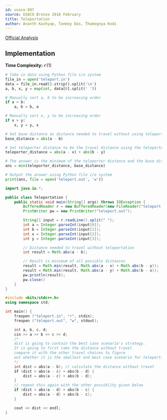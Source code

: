 ```yaml
---
id: usaco-807
source: USACO Bronze 2018 February
title: Teleportation
author: Ananth Kashyap, Tanmoy Das, Thamognya Kodi
---
```


[Official Analysis](http://www.usaco.org/current/data/sol_teleport_bronze_feb18.html)

## Implementation

**Time Complexity:** $\mathcal{O}(1)$

<LanguageSection>

<PySection>

```python
# Take in data using Python file i/o system
file_in = open('teleport.in')
data = file_in.read().strip().split('\n')
a, b, x, y = map(int, data[0].split(' '))

# Manually sort a, b to be increasing order
if a > b:
	a, b = b, a

# Manually sort x, y to be increasing order
if x > y:
	x, y = y, x

# Set base distance as distance needed to travel without using teleporter
base_distance = abs(a - b)

# Set teleporter distance to be the travel distance using the teleporter
teleporter_distance = abs(a - x) + abs(b - y)

# The answer is the minimum of the teleporter distance and the base distance
ans = min(teleporter_distance, base_distance)

# Output the answer using Python file i/o system
print(ans, file = open('teleport.out', 'w'))
```

</PySection>
	
<JavaSection>
	
```java
import java.io.*;

public class Teleportation {
	public static void main(String[] args) throws IOException {
		BufferedReader r = new BufferedReader(new FileReader("teleport.in"));
		PrintWriter pw = new PrintWriter("teleport.out");

		String[] input = r.readLine().split(" ");
		int a = Integer.parseInt(input[0]);
		int b = Integer.parseInt(input[1]);
		int x = Integer.parseInt(input[2]);
		int y = Integer.parseInt(input[3]);

		// Distance needed to travel without teleportation
		int result = Math.abs(a - b);

		// Result is minimum of all possible distances
		result = Math.min(result, Math.abs(a - x) + Math.abs(b - y));
		result = Math.min(result, Math.abs(a - y) + Math.abs(b - x));
		pw.println(result);
		pw.close()
	}
}
```
	
</JavaSection>

<CPPSection>

```cpp
#include <bits/stdc++.h>
using namespace std;

int main() {
	freopen ("teleport.in", "r", stdin);
	freopen ("teleport.out", "w", stdout);

	int a, b, c, d;
	cin >> a >> b >> c >> d;
	/*
	dist is going to contain the best case scenario's strategy.
	It is going to first take the distance without travel
	compare it with the other travel choices to figure
	out whether it is the smallest and best case scenario for teleporting
	*/
	int dist = abs(a - b); // calculate the distance without travel
	if (dist > abs(a - c) + abs(b - d) {
		dist = abs(a - c) + abs(b - d);
	}
	// repeat this again with the other possiblity given below
	if (dist > abs(a - d) + abs(b - c) {
		dist = abs(a - d) + abs(b - c);
	}

	cout << dist << endl;
}
```
</CPPSection>

</LanguageSection>

